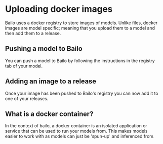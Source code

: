
# Uploading docker images

Bailo uses a docker registry to store images of models. Unlike files, docker images are model specific; meaning that you
upload them to a model and then add them to a release.

## Pushing a model to Bailo

You can push a model to Bailo by following the instructions in the registry tab of your model.

<MigrationImageBehaviour src={bailoPushImage} />

## Adding an image to a release

Once your image has been pushed to Bailo's registry you can now add it to one of your releases.

<MigrationImageBehaviour src={bailoImageRelease} />

## What is a docker container?

In the context of bailo, a docker container is an isolated application or service that can be used to run your models
from. This makes models easier to work with as models can just be 'spun-up' and inferenced from.

